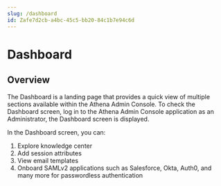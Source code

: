 ```yaml
---
slug: /dashboard
id: Zafe7d2cb-a4bc-45c5-bb20-84c1b7e94c6d
---
```

# Dashboard

## Overview


The Dashboard is a landing page that provides a quick view of multiple sections available within the Athena Admin Console. To check the Dashboard screen, log in to the Athena Admin Console application as an Administrator, the Dashboard screen is displayed.

In the Dashboard screen, you can:

1.  Explore knowledge center
2.  Add session attributes
3.  View email templates
4.  Onboard SAMLv2 applications such as Salesforce, Okta, Auth0, and many more for passwordless authentication     
